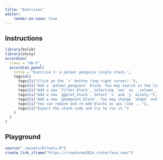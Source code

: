```yaml
---
title: "Exercises"
editor: 
    render-on-save: true
---
```


## Instructions

```r
library(bslib)
library(shiny)
accordion(
  class = "mb-5",
  accordion_panel(
    title = "Exercise 1: a palmer penguins single stack.",
    tags$ol(
      tags$li("Click on the `+` button (top right corner)."),
      tags$li("Add a `palmer_penguins` block. You may search in the list."),
      tags$li("Add a new `filter_block`, selecting `sex` as __column__ and `female` as __value__. Click on `run`."),
      tags$li("Add a new `ggplot_block`. Select `x` and `y` wizely."),
      tags$li("Add a new `geompoint_block`. You may change `shape` and `color`."),
      tags$li("You can remove and re-add blocks as you like ..."),
      tags$li("Export the stack code and try to run it.")
    )
  )
)
```

## Playground

:::{.column-screen-inset}
```r
source("./assets/R/tools.R")
create_link_iframe("https://rinpharma2024.rinterface.com/")
```
:::